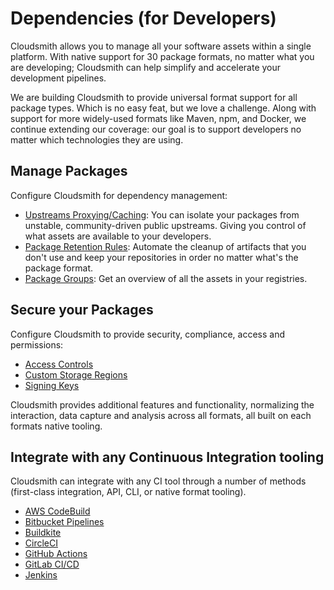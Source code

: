 
# Dependencies (for Developers)

Cloudsmith allows you to manage all your software assets within a single platform. With native support for 30 package formats, no matter what you are developing; Cloudsmith can help simplify and accelerate your development pipelines.

We are building Cloudsmith to provide universal format support for all package types. Which is no easy feat, but we love a challenge. Along with support for more widely-used formats like Maven, npm, and Docker, we continue extending our coverage: our goal is to support developers no matter which technologies they are using.

## Manage Packages

Configure Cloudsmith for dependency management:

- [Upstreams Proxying/Caching](/repositories/upstreams): You can isolate your packages from unstable, community-driven public upstreams. Giving you control of what assets are available to your developers.
- [Package Retention Rules](/artifact-management/retention-rules): Automate the cleanup of artifacts that you don't use and keep your repositories in order no matter what's the package format.
- [Package Groups](/artifact-management/package-groups): Get an overview of all the assets in your registries.

## Secure your Packages

Configure Cloudsmith to provide security, compliance, access and permissions:

- [Access Controls](/repositories/repository-privileges#access-control)
- [Custom Storage Regions](/repositories/custom-storage-regions)
- [Signing Keys](/repositories/repository-settings#custom-rsa-signing-key)

Cloudsmith provides additional features and functionality, normalizing the interaction, data capture and analysis across all formats, all built on each formats native tooling.

## Integrate with any Continuous Integration tooling

Cloudsmith can integrate with any CI tool through a number of methods (first-class integration, API, CLI, or native format tooling).

- [AWS CodeBuild](/integrations/integrating-with-aws-codebuild)
- [Bitbucket Pipelines](/integrations/integrating-with-bitbucket-pipelines)
- [Buildkite](/integrations/integrating-with-buildkite)
- [CircleCI](/integrations/integrating-with-circleci)
- [GitHub Actions](/integrations/integrating-with-github-actions)
- [GitLab CI/CD](/integrations/integrating-with-gitlab-cicd)
- [Jenkins](/integrations/integrating-with-jenkins)
